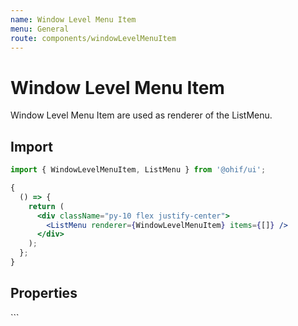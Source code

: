 ```yaml
---
name: Window Level Menu Item
menu: General
route: components/windowLevelMenuItem
---
```




# Window Level Menu Item

Window Level Menu Item are used as renderer of the ListMenu.

## Import

```javascript
import { WindowLevelMenuItem, ListMenu } from '@ohif/ui';
```

```jsx live
{
  () => {
    return (
      <div className="py-10 flex justify-center">
        <ListMenu renderer={WindowLevelMenuItem} items={[]} />
      </div>
    );
  };
}
```

## Properties

<Props of={WindowLevelMenuItem} />
```
